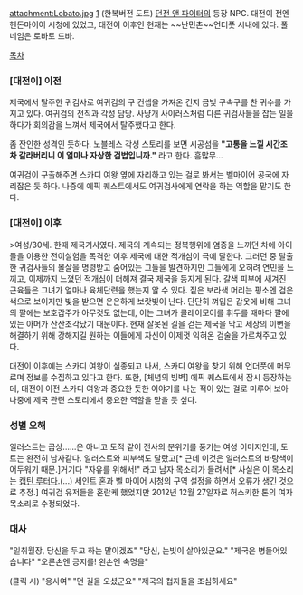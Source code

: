 attachment:Lobato.jpg
[attachment:/ScreenShot2015_0228_085507264.jpg]
(한복버전 도트)
[[던전 앤 파이터]]의 등장 NPC. 대전이 전엔 헨돈마이어 시청에 있었고, 대전이 이후인 현재는 ~~난민촌~~언더풋 시내에 있다. 풀 네임은 로바토 드바.

[[목차]]

=== [대전이] 이전 ===
제국에서 탈주한 귀검사로 여귀검의 구 컨셉을 가져온 건지 금빛 구속구를 찬 귀수를 가지고 있다. 여귀검의 전직과 각성 담당. 사냥개 사이러스처럼 다른 귀검사들을 잡는 일을 하다가 회의감을 느껴서 제국에서 탈주했다고 한다.

좀 잔인한 성격인 듯하다. 노블레스 각성 스토리를 보면 시공섬을 '''"고통을 느낄 시간조차 갈라버리니 이 얼마나 자상한 검법입니까."''' 라고 한다. 흠많무...

여귀검이 구출해주면 스카디 여왕 옆에 자리하고 있는 걸로 봐서는 벨마이어 공국에 자리잡은 듯 하다. 나중에 에픽 퀘스트에서도 여귀검사에게 연락을 하는 역할을 맡기도 한다.

=== [대전이] 이후 ===

>여성/30세. 한때 제국기사였다. 제국의 계속되는 정복행위에 염증을 느끼던 차에 아이들을 이용한 전이실험을 목격한 이후 제국에 대한 적개심이 극에 달한다. 그러던 중 탈출한 귀검사들의 몰살을 명령받고 숨어있는 그들을 발견하지만 그들에게 오히려 연민을 느끼고, 이제까지 느꼈던 적개심이 더해져 결국 제국을 등지게 된다. 갈색 피부에 새겨진 근육들은 그녀가 얼마나 육체단련을 했는지 알 수 있다. 짙은 보라색 머리는 평소엔 검은색으로 보이지만 빛을 받으면 은은하게 보랏빛이 난다. 단단히 껴입은 갑옷에 비해 그녀의 팔에는 보호갑주가 아무것도 없는데, 이는 그녀가 클레이모어를 휘두를 때마다 팔에 있는 아머가 산산조각났기 때문이다. 현재 잘못된 길을 걷는 제국을 막고 세상의 이변을 해결하기 위해 강해지길 원하는 이들에게 자신이 이제껏 익혀온 검술을 가르쳐주고 있다.

대전이 이후에는 스카디 여왕이 실종되고 나서, 스카디 여왕을 찾기 위해 언더풋에 머무르며 정보를 수집하고 있다고 한다. 또한, [체념의 빙벽] 에픽 퀘스트에서 잠시 등장하는 데, 대전이 이전 스카디 여왕과 중요한 듯한 이야기를 나눈 적이 있는 걸로 미루어 보아 나중에 제국 관련 스토리에서 중요한 역할을 맏을 듯 싶다.
=== 성별 오해 ===
일러스트는 곱상......은 아니고 도적 같이 전사의 분위기를 풍기는 여성 이미지인데, 도트는 완전히 남자같다. 일러스트와 피부색도 달랐고[* 근데 이것은 일러스트의 바탕색이 어두워기 때문.]거기다 "자유를 위해서!" 라고 남자 목소리가 들려서[* 사실은 이 목소리는 [[캡틴 루터]]다.(...) 세인트 혼과 벨 마이어 시청의 구역 설정을 하면서 오류가 생긴 것으로 추정.] 여귀검 유저들을 혼란케 했었지만 2012년 12월 27일자로 허스키한 톤의 여자 목소리로 수정되었다.

=== 대사 ===
"일취월장, 당신을 두고 하는 말이겠죠"
"당신, 눈빛이 살아있군요."
"제국은 병들어있습니다"
"오른손엔 긍지를! 왼손엔 숙명을"

(클릭 시)
"용사여"
"먼 길을 오셨군요"
"제국의 첩자들을 조심하세요"

